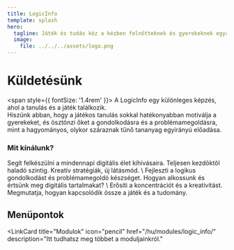 ```yaml
---
title: LogicInfo
template: splash
hero:
  tagline: Játék és tudás kéz a kézben felnőtteknek és gyerekeknek egyaránt!
  image:
    file: ../../../assets/logo.png
---
```




# Küldetésünk
<span style={{ fontSize: '1.4rem' }}>
A LogicInfo egy különleges képzés, ahol a tanulás és a játék találkozik.\
Hiszünk abban, hogy a játékos tanulás sokkal hatékonyabban motiválja a gyerekeket, és ösztönzi őket a gondolkodásra és a problémamegoldásra, mint a hagyományos, olykor száraznak tűnő tananyag egyirányú előadása.
### Mit kínálunk?

<CardGrid>
  <Card title="Informatika és AI-alapismeretek" icon="rocket">
    Segít felkészülni a mindennapi digitális élet kihívásaira.
	Teljesen kezdõktõl haladó szintig.
  </Card>
  <Card title="Táblajátékok és sakkvariánsok" icon="star">
  	Kreatív stratégiák, új látásmód. \
    Fejleszti a logikus gondolkodást és problémamegoldó készséget.
  </Card>
  <Card title="Számítógépes vizuális kultúra" icon="heart">
    Hogyan alkossunk és értsünk meg digitális tartalmakat? \
	Erősíti a koncentrációt és a kreativitást.
  </Card>
   <Card title="Matematika játékosan" icon="puzzle">
	Megmutatja, hogyan kapcsolódik össze a játék és a tudomány.
  </Card>
</CardGrid>


</span>

## Menüpontok
<LinkCard
	title="Modulok"
	icon="pencil"
	href="/hu/modules/logic_info/"
	description="Itt tudhatsz meg többet a moduljainkról."
>
	
</LinkCard>
<LinkCard
	title="Mentorok"
	icon="people"
	href="/hu/mentors/mirka/"
	description="Ismerd meg mentorainkat!"
>

</LinkCard>
<LinkCard
	title="Kapcsolat"
	icon="add-document"
	href="/hu/contact/"
	description="Lépj velünk kapcsolatba!"
>	

</LinkCard>
